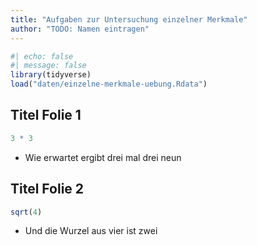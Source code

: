 ```yaml
---
title: "Aufgaben zur Untersuchung einzelner Merkmale"
author: "TODO: Namen eintragen"
---
```


```r
#| echo: false
#| message: false
library(tidyverse)
load("daten/einzelne-merkmale-uebung.Rdata")
```

## Titel Folie 1

```r
3 * 3
```

- Wie erwartet ergibt drei mal drei neun

## Titel Folie 2

```r
sqrt(4)
```

- Und die Wurzel aus vier ist zwei

